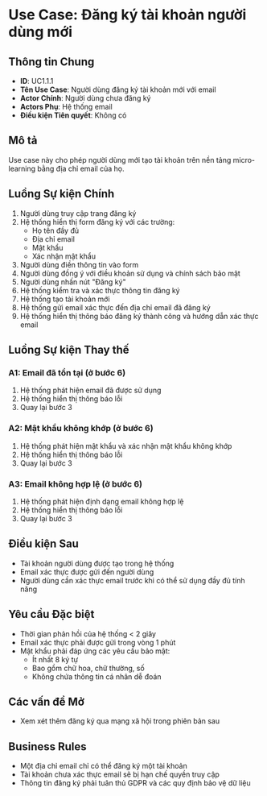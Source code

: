 # Use Case: Đăng ký tài khoản người dùng mới

## Thông tin Chung

- **ID**: UC1.1.1
- **Tên Use Case**: Người dùng đăng ký tài khoản mới với email
- **Actor Chính**: Người dùng chưa đăng ký
- **Actors Phụ**: Hệ thống email
- **Điều kiện Tiên quyết**: Không có

## Mô tả

Use case này cho phép người dùng mới tạo tài khoản trên nền tảng micro-learning bằng địa chỉ email của họ.

## Luồng Sự kiện Chính

1. Người dùng truy cập trang đăng ký
2. Hệ thống hiển thị form đăng ký với các trường:
   - Họ tên đầy đủ
   - Địa chỉ email
   - Mật khẩu
   - Xác nhận mật khẩu
3. Người dùng điền thông tin vào form
4. Người dùng đồng ý với điều khoản sử dụng và chính sách bảo mật
5. Người dùng nhấn nút "Đăng ký"
6. Hệ thống kiểm tra và xác thực thông tin đăng ký
7. Hệ thống tạo tài khoản mới
8. Hệ thống gửi email xác thực đến địa chỉ email đã đăng ký
9. Hệ thống hiển thị thông báo đăng ký thành công và hướng dẫn xác thực email

## Luồng Sự kiện Thay thế

### A1: Email đã tồn tại (ở bước 6)

1. Hệ thống phát hiện email đã được sử dụng
2. Hệ thống hiển thị thông báo lỗi
3. Quay lại bước 3

### A2: Mật khẩu không khớp (ở bước 6)

1. Hệ thống phát hiện mật khẩu và xác nhận mật khẩu không khớp
2. Hệ thống hiển thị thông báo lỗi
3. Quay lại bước 3

### A3: Email không hợp lệ (ở bước 6)

1. Hệ thống phát hiện định dạng email không hợp lệ
2. Hệ thống hiển thị thông báo lỗi
3. Quay lại bước 3

## Điều kiện Sau

- Tài khoản người dùng được tạo trong hệ thống
- Email xác thực được gửi đến người dùng
- Người dùng cần xác thực email trước khi có thể sử dụng đầy đủ tính năng

## Yêu cầu Đặc biệt

- Thời gian phản hồi của hệ thống < 2 giây
- Email xác thực phải được gửi trong vòng 1 phút
- Mật khẩu phải đáp ứng các yêu cầu bảo mật:
  - Ít nhất 8 ký tự
  - Bao gồm chữ hoa, chữ thường, số
  - Không chứa thông tin cá nhân dễ đoán

## Các vấn đề Mở

- Xem xét thêm đăng ký qua mạng xã hội trong phiên bản sau

## Business Rules

- Một địa chỉ email chỉ có thể đăng ký một tài khoản
- Tài khoản chưa xác thực email sẽ bị hạn chế quyền truy cập
- Thông tin đăng ký phải tuân thủ GDPR và các quy định bảo vệ dữ liệu
